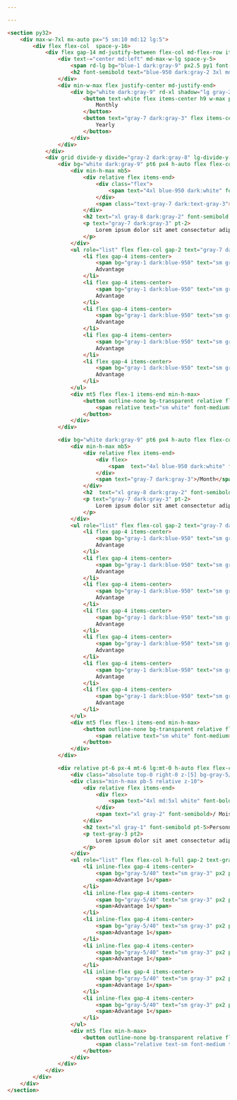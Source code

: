 ```yaml
---

---
```


```html
<section py32>
    <div max-w-7xl mx-auto px="5 sm:10 md:12 lg:5">
        <div flex flex-col  space-y-16>
            <div flex gap-14 md-justify-between flex-col md-flex-row items-center>
                <div text-="center md:left" md-max-w-lg space-y-5>
                    <span rd-lg bg="blue-1 dark:gray-9" px2.5 py1 font-semibold tracking-wide text="xs blue-8 dark:gray-1">Plan</span>
                    <h2 font-semibold text="blue-950 dark:gray-2 3xl md:4xl xl:5xl" leading-tight>Choose perfet plan for your need</h2>
                </div>
                <div min-w-max flex justify-center md-justify-end>
                    <div bg="white dark:gray-9" rd-xl shadow="lg gray-2/40 dark:none" flex items-center relative p1>
                        <button text-white flex items-center h9 w-max px4 rd-lg bg="blue-9 dark:blue-950">
                            Monthly
                        </button>
                        <button text="gray-7 dark:gray-3" flex items-center h9 w-max px4 bg-transparent>
                            Yearly
                        </button>
                    </div>
                </div>
            </div>
            <div grid divide-y divide="gray-2 dark:gray-8" lg-divide-y-0 gap-6 mx-auto lg-items-stretch lg-grid-cols-3 gap="md:8 lg:12" bg="white dark:gray-9" rd-xl px="4 md:p6 lg:8" pb10>
                <div bg="white dark:gray-9" pt6 px4 h-auto flex flex-col>
                    <div min-h-max mb5>
                        <div relative flex items-end>
                            <div class="flex">
                                <span text="4xl blue-950 dark:white" font-bold>$0</span>
                            </div>
                            <span class="text-gray-7 dark:text-gray-3">/Month</span>
                        </div>
                        <h2 text="xl gray-8 dark:gray-2" font-semibold pt5>Educational</h2>
                        <p text="gray-7 dark:gray-3" pt-2>
                            Lorem ipsum dolor sit amet consectetur adipisicing elit. 
                        </p>
                    </div>
                    <ul role="list" flex flex-col gap-2 text="gray-7 dark:gray-3">
                        <li flex gap-4 items-center>
                            <span bg="gray-1 dark:blue-950" text="sm gray-7 dark:gray-3" px2 py1 rd-full>&check;</span>
                            Advantage
                        </li>
                        <li flex gap-4 items-center>
                            <span bg="gray-1 dark:blue-950" text="sm gray-7 dark:gray-3" px2 py1 rd-full>&check;</span>
                            Advantage
                        </li>
                        <li flex gap-4 items-center>
                            <span bg="gray-1 dark:blue-950" text="sm gray-7 dark:gray-3" px2 py1 rd-full>&check;</span>
                            Advantage
                        </li>
                        <li flex gap-4 items-center>
                            <span bg="gray-1 dark:blue-950" text="sm gray-7 dark:gray-3" px2 py1 rd-full>&check;</span>
                            Advantage
                        </li>
                        <li flex gap-4 items-center>
                            <span bg="gray-1 dark:blue-950" text="sm gray-7 dark:gray-3" px2 py1 rd-full>&check;</span>
                            Advantage
                        </li>
                    </ul>
                    <div mt5 flex flex-1 items-end min-h-max>
                        <button outline-none bg-transparent relative flex h12 w-full items-center justify-center px4 before="absolute content-empty inset-0 rd-lg bg-gray-9 dark:bg-gray-950 transition before:duration-3 active:scale-95 hover:bg-op-90">
                            <span relative text="sm white" font-medium>Continue for free</span>
                        </button>
                    </div>
                </div>

                <div bg="white dark:gray-9" pt6 px4 h-auto flex flex-col>
                    <div min-h-max mb5>
                        <div relative flex items-end>
                            <div flex>
                                <span  text="4xl blue-950 dark:white" font-bold>$20</span>
                            </div>
                            <span text="gray-7 dark:gray-3">/Month</span>
                        </div>
                        <h2  text="xl gray-8 dark:gray-2" font-semibold pt5>Team</h2>
                        <p text="gray-7 dark:gray-3" pt-2>
                            Lorem ipsum dolor sit amet consectetur adipisicing elit. 
                        </p>
                    </div>
                    <ul role="list" flex flex-col gap-2 text="gray-7 dark:gray-3">
                        <li flex gap-4 items-center>
                            <span bg="gray-1 dark:blue-950" text="sm gray-7 dark:gray-3" px2 py1 rd-full>&check;</span>
                            Advantage
                        </li>
                        <li flex gap-4 items-center>
                            <span bg="gray-1 dark:blue-950" text="sm gray-7 dark:gray-3" px2 py1 rd-full>&check;</span>
                            Advantage
                        </li>
                        <li flex gap-4 items-center>
                            <span bg="gray-1 dark:blue-950" text="sm gray-7 dark:gray-3" px2 py1 rd-full>&check;</span>
                            Advantage
                        </li>
                        <li flex gap-4 items-center>
                            <span bg="gray-1 dark:blue-950" text="sm gray-7 dark:gray-3" px2 py1 rd-full>&check;</span>
                            Advantage
                        </li>
                        <li flex gap-4 items-center>
                            <span bg="gray-1 dark:blue-950" text="sm gray-7 dark:gray-3" px2 py1 rd-full>&check;</span>
                            Advantage
                        </li>
                        <li flex gap-4 items-center>
                            <span bg="gray-1 dark:blue-950" text="sm gray-7 dark:gray-3" px2 py1 rd-full>&check;</span>
                            Advantage
                        </li>
                        <li flex gap-4 items-center>
                            <span bg="gray-1 dark:blue-950" text="sm gray-7 dark:gray-3" px2 py1 rd-full>&check;</span>
                            Advantage
                        </li>
                    </ul>
                    <div mt5 flex flex-1 items-end min-h-max>
                        <button outline-none bg-transparent relative flex h12 w-full items-center justify-center px4 before="absolute content-empty inset-0 rd-lg bg-gray-9 dark:bg-gray-950 transition before:duration-3 active:scale-95 hover:bg-op-90">
                            <span relative text="sm white" font-medium>Get started</span>
                        </button>
                    </div>
                </div>

                <div relative pt-6 px-4 mt-6 lg:mt-0 h-auto flex flex-col before="absolute content-empty z-0 scale-x-[1.13] before:scale-x-[1.15] lg:scale-x-105 scale-y-105 lg:scale-y-110 inset-0 bg-gray-9 dark:bg-blue-950 rd-xl">
                    <div class="absolute top-0 right-0 z-[5] bg-gray-5/40 dark:bg-blue-9 text-white rd-xl px-4 py-1">Populaire</div>
                    <div class="min-h-max pb-5 relative z-10">
                        <div relative flex items-end>
                            <div flex>
                                <span text="4xl md:5xl white" font-bold>$0</span>
                            </div>
                            <span text="xl gray-2" font-semibold>/ Mois</span>
                        </div>
                        <h2 text="xl gray-1" font-semibold pt-5>Personnel</h2>
                        <p text-gray-3 pt2>
                            Lorem ipsum dolor sit amet consectetur adipisicing elit. 
                        </p>
                    </div>
                    <ul role="list" flex flex-col h-full gap-2 text-gray-3 relative>
                        <li inline-flex gap-4 items-center>
                            <span bg="gray-5/40" text="sm gray-3" px2 py1 rd-full>&check;</span>
                            <span>Advantage 1</span>
                        </li>
                        <li inline-flex gap-4 items-center>
                            <span bg="gray-5/40" text="sm gray-3" px2 py1 rd-full>&check;</span>
                            <span>Advantage 1</span>
                        </li>
                        <li inline-flex gap-4 items-center>
                            <span bg="gray-5/40" text="sm gray-3" px2 py1 rd-full>&check;</span>
                            <span>Advantage 1</span>
                        </li>
                        <li inline-flex gap-4 items-center>
                            <span bg="gray-5/40" text="sm gray-3" px2 py1 rd-full>&check;</span>
                            <span>Advantage 1</span>
                        </li>
                        <li inline-flex gap-4 items-center>
                            <span bg="gray-5/40" text="sm gray-3" px2 py1 rd-full>&check;</span>
                            <span>Advantage 1</span>
                        </li>
                        <li inline-flex gap-4 items-center>
                            <span bg="gray-5/40" text="sm gray-3" px2 py1 rd-full>&check;</span>
                            <span>Advantage 1</span>
                        </li>
                    </ul>
                    <div mt5 flex min-h-max>
                        <button outline-none bg-transparent relative flex h-12 w-full items-center justify-center px-4 before="absolute content-empty inset-0 rd-lg bg-gray-2 dark:bg-gray-9 transition duration-3 hover:bg-op-90 active:duration-75 active:scale-95">
                            <span class="relative text-sm font-medium text-blue-9 dark:text-white">Continue for free</span>
                        </button>
                    </div>
                </div>
            </div>
        </div>
    </div>
</section>
```